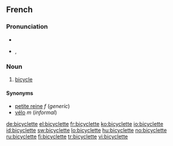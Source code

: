 ==French==

===Pronunciation===
* {{audio|Fr-bicyclette.ogg|audio}}
* {{IPA|lang=fr|/bi.si.klɛt/}}, {{SAMPA|/bi.si.klEt/}}

===Noun===
{{infl|fr|noun|plural|bicyclettes|g=f}}

# [[bicycle]]

====Synonyms====
* [[petite reine]] ''f'' (''generic'')
* [[vélo]] ''m'' (''informal'')

[[de:bicyclette]]
[[el:bicyclette]]
[[fr:bicyclette]]
[[ko:bicyclette]]
[[io:bicyclette]]
[[id:bicyclette]]
[[sw:bicyclette]]
[[lo:bicyclette]]
[[hu:bicyclette]]
[[no:bicyclette]]
[[ru:bicyclette]]
[[fi:bicyclette]]
[[tr:bicyclette]]
[[vi:bicyclette]]